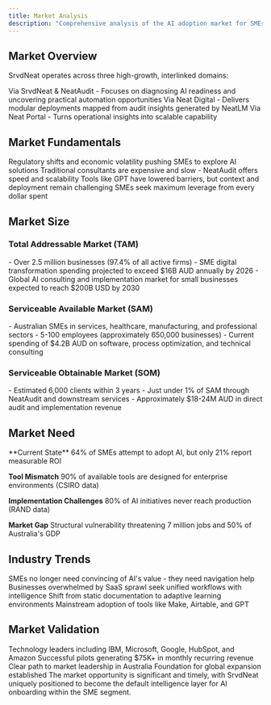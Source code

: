 ```yaml
---
title: Market Analysis
description: "Comprehensive analysis of the AI adoption market for SMEs"
---
```


## Market Overview

SrvdNeat operates across three high-growth, interlinked domains:

<CardGroup cols={3}>
  <Card title="AI Consulting" icon="magnifying-glass-chart">
    Via SrvdNeat & NeatAudit - Focuses on diagnosing AI readiness and uncovering practical automation opportunities
  </Card>
  <Card title="AI Implementation" icon="robot">
    Via Neat Digital - Delivers modular deployments mapped from audit insights generated by NeatLM
  </Card>
  <Card title="Knowledge Management" icon="graduation-cap">
    Via Neat Portal - Turns operational insights into scalable capability
  </Card>
</CardGroup>

## Market Fundamentals

<CardGroup cols={2}>
  <Card title="Digital Urgency" icon="gauge-high">
    Regulatory shifts and economic volatility pushing SMEs to explore AI solutions
  </Card>
  <Card title="Consulting Fatigue" icon="tired">
    Traditional consultants are expensive and slow - NeatAudit offers speed and scalability
  </Card>
  <Card title="AI Democratization" icon="users">
    Tools like GPT have lowered barriers, but context and deployment remain challenging
  </Card>
  <Card title="Economic Efficiency" icon="money-bill-trend-up">
    SMEs seek maximum leverage from every dollar spent
  </Card>
</CardGroup>

## Market Size

### Total Addressable Market (TAM)
<Card title="Australian SME Sector" icon="chart-pie">
- Over 2.5 million businesses (97.4% of all active firms)
- SME digital transformation spending projected to exceed $16B AUD annually by 2026
- Global AI consulting and implementation market for small businesses expected to reach $200B USD by 2030
</Card>

### Serviceable Available Market (SAM)
<Card title="Target SME Segment" icon="bullseye">
- Australian SMEs in services, healthcare, manufacturing, and professional sectors
- 5-100 employees (approximately 650,000 businesses)
- Current spending of $4.2B AUD on software, process optimization, and technical consulting
</Card>

### Serviceable Obtainable Market (SOM)
<Card title="Initial Target" icon="target">
- Estimated 6,000 clients within 3 years
- Just under 1% of SAM through NeatAudit and downstream services
- Approximately $18-24M AUD in direct audit and implementation revenue
</Card>

## Market Need

<Steps>
  **Current State**
  64% of SMEs attempt to adopt AI, but only 21% report measurable ROI

  **Tool Mismatch**
  90% of available tools are designed for enterprise environments (CSIRO data)

  **Implementation Challenges**
  80% of AI initiatives never reach production (RAND data)

  **Market Gap**
  Structural vulnerability threatening 7 million jobs and 50% of Australia's GDP
</Steps>

## Industry Trends

<CardGroup cols={2}>
  <Card title="AI Adoption Crossing the Chasm" icon="bridge">
    SMEs no longer need convincing of AI's value - they need navigation help
  </Card>
  <Card title="Operational Orchestration" icon="diagram-project">
    Businesses overwhelmed by SaaS sprawl seek unified workflows with intelligence
  </Card>
  <Card title="Intelligent Knowledge Bases" icon="brain">
    Shift from static documentation to adaptive learning environments
  </Card>
  <Card title="Low-code/No-code AI" icon="code">
    Mainstream adoption of tools like Make, Airtable, and GPT
  </Card>
</CardGroup>

## Market Validation

<CardGroup cols={2}>
  <Card title="Strategic Partnerships" icon="handshake">
    Technology leaders including IBM, Microsoft, Google, HubSpot, and Amazon
  </Card>
  <Card title="Revenue Traction" icon="money-bill">
    Successful pilots generating $75K+ in monthly recurring revenue
  </Card>
  <Card title="Market Position" icon="chart-line">
    Clear path to market leadership in Australia
  </Card>
  <Card title="Expansion Potential" icon="globe">
    Foundation for global expansion established
  </Card>
</CardGroup>

<Note>
  The market opportunity is significant and timely, with SrvdNeat uniquely positioned to become the default intelligence layer for AI onboarding within the SME segment.
</Note>